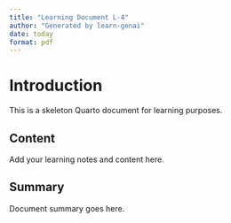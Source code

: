 ```yaml
---
title: "Learning Document L-4"
author: "Generated by learn-genai"
date: today
format: pdf
---
```


# Introduction

This is a skeleton Quarto document for learning purposes.

## Content

Add your learning notes and content here.

## Summary

Document summary goes here.
